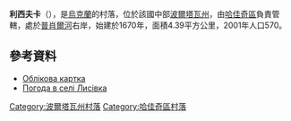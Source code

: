 {{coord|50|11|17|N|33|55|41|E|scale:30000_region:UA|display=title}}

'''利西夫卡'''（{{lang-uk|Лисівка}}），是[[烏克蘭|烏克蘭]]的村落，位於該國中部[[波爾塔瓦州|波爾塔瓦州]]，由[[哈佳奇區|哈佳奇區]]負責管轄，處於[[普肖爾河|普肖爾河]]右岸，始建於1670年，面積4.39平方公里，2001年人口570。

==參考資料==
*[http://gska2.rada.gov.ua/pls/z7502/A005?rdat1=22.03.2008&rf7571=24796 Облікова картка]{{dead link|date=2017年11月 |bot=InternetArchiveBot |fix-attempted=yes }}
* [http://weather.in.ua/ua/poltavskaja/2704 Погода в селі Лисівка] {{Wayback|url=http://weather.in.ua/ua/poltavskaja/2704 |date=20170413130436 }}

{{DEFAULTSORT:Лисівка}}
[[Category:波爾塔瓦州村落|Category:波爾塔瓦州村落]]
[[Category:哈佳奇區村落|Category:哈佳奇區村落]]


{{Poltava-geo-stub}}